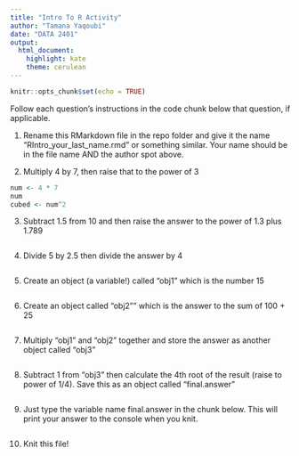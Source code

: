 ```yaml
---
title: "Intro To R Activity"
author: "Tamana Yaqoubi"
date: "DATA 2401"
output: 
  html_document: 
    highlight: kate
    theme: cerulean
---
```


```r
knitr::opts_chunk$set(echo = TRUE)
```

Follow each question's instructions in the code chunk below that question, if applicable. 

1. Rename this RMarkdown file in the repo folder and give it the name “RIntro_your_last_name.rmd” or something similar. Your name should be in the file name AND the author spot above. 


2. Multiply 4 by 7, then raise that to the power of 3


```r
num <- 4 * 7
num
cubed <- num^2
```

3. Subtract 1.5 from 10 and then raise the answer to the power of 1.3 plus 1.789

```r

```

4. Divide 5 by 2.5 then divide the answer by 4

```r

```

5. Create an object (a variable!) called “obj1” which is the number 15

```r

```

6. Create an object called “obj2”" which is the answer to the sum of 100 + 25

```r

```

7. Multiply “obj1” and “obj2” together and store the answer as another object called “obj3”

```r

```

8. Subtract 1 from “obj3” then calculate the 4th root of the result (raise to power of 1/4). Save this as an object called “final.answer”

```r

```

9. Just type the variable name final.answer in the chunk below. This will print your answer to the console when you knit. 

```r

```

10. Knit this file! 